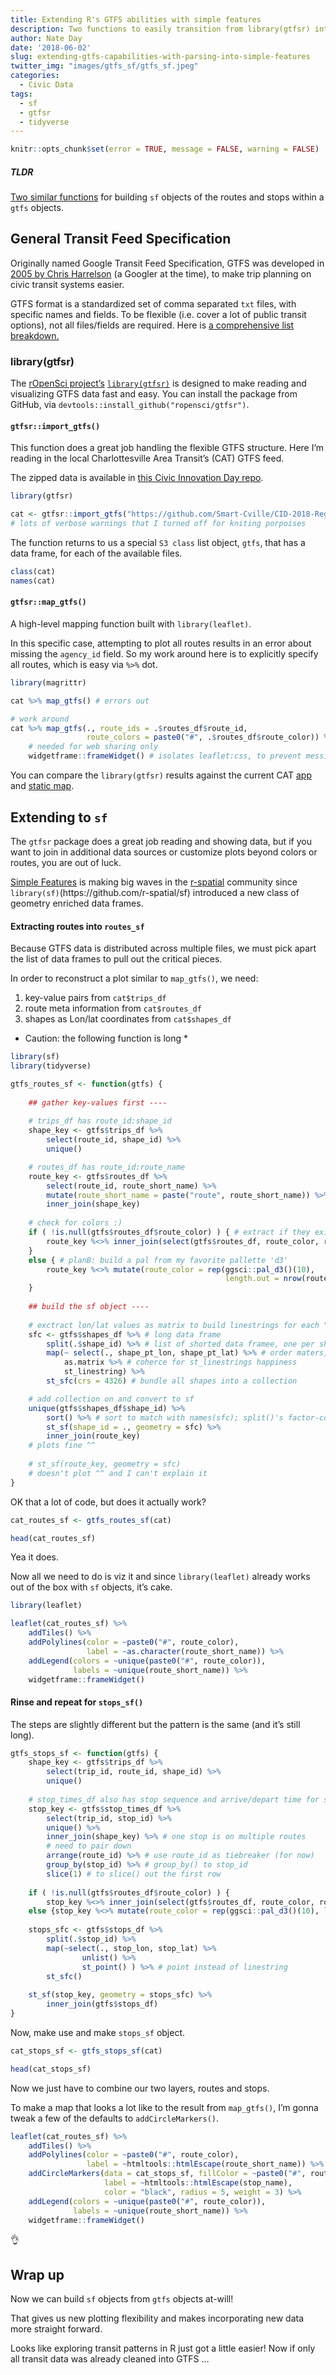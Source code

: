 ```yaml
---
title: Extending R's GTFS abilities with simple features
description: Two functions to easily transition from library(gtfsr) into library(sf) for tidyier transit analysis.
author: Nate Day
date: '2018-06-02'
slug: extending-gtfs-capabilities-with-parsing-into-simple-features
twitter_img: "images/gtfs_sf/gtfs_sf.jpeg"
categories:
  - Civic Data
tags:
  - sf
  - gtfsr
  - tidyverse
---
```


```r
knitr::opts_chunk$set(error = TRUE, message = FALSE, warning = FALSE)
```

##### TLDR

[Two similar functions](https://gist.github.com/nathancday/d50afccb762174d402f54486d3d328b6) for building `sf` objects of the routes and stops within a `gtfs` objects.

## General Transit Feed Specification

Originally named Google Transit Feed Specification, GTFS was developed in [2005 by Chris Harrelson](https://en.wikipedia.org/wiki/General_Transit_Feed_Specification#History) (a Googler at the time), to make trip planning on civic transit systems easier.

GTFS format is a standardized set of comma separated `txt` files, with specific names and fields. To be flexible (i.e. cover a lot of public transit options), not all files/fields are required. Here is [a comprehensive list breakdown.](https://developers.google.com/transit/gtfs/reference/#file_requirements)

### library(gtfsr)

The [rOpenSci project's](https://ropensci.org/packages/) [`library(gtfsr)`](https://github.com/ropensci/gtfsr) is designed to make reading and visualizing GTFS data fast and easy. You can install the package from GitHub, via `devtools::install_github("ropensci/gtfsr")`.

#### `gtfsr::import_gtfs()`

This function does a great job handling the flexible GTFS structure. Here I'm reading in the local Charlottesville Area Transit's (CAT) GTFS feed.

The zipped data is available in [this Civic Innovation Day repo](https://github.com/Smart-Cville/CID-2018-Regional-Transit-Challenge).

```r
library(gtfsr)

cat <- gtfsr::import_gtfs("https://github.com/Smart-Cville/CID-2018-Regional-Transit-Challenge/blob/b6c714ec190f8843d6aa154fc74ed7be3bd5307f/data/2017_08_CharlottesvilleAreaTransit.zip?raw=true")
# lots of verbose warnings that I turned off for kniting porpoises
```

The function returns to us a special `S3 class` list object, `gtfs`, that has a data frame, for each of the available files.

```r
class(cat)
names(cat)
```

#### `gtfsr::map_gtfs()`

A high-level mapping function built with `library(leaflet)`.

In this specific case, attempting to plot all routes results in an error about missing the `agency_id` field. So my work around here is to explicitly specify all routes, which is easy via `%>%` dot.

```r
library(magrittr)

cat %>% map_gtfs() # errors out

# work around
cat %>% map_gtfs(., route_ids = .$routes_df$route_id,
                 route_colors = paste0("#", .$routes_df$route_color)) %>%
    # needed for web sharing only
    widgetframe::frameWidget() # isolates leaflet:css, to prevent messing with webpage:css
```

You can compare the `library(gtfsr)` results against the current CAT [app](http://catpublic.etaspot.net/) and [static map](http://www.charlottesville.org/home/showdocument?id=54576).

## Extending to `sf`

The `gtfsr` package does a great job reading and showing data, but if you want to join in additional data sources or customize plots beyond colors or routes, you are out of luck.

[Simple Features](https://en.wikipedia.org/wiki/Simple_Features) is making big waves in the [r-spatial](https://github.com/r-spatial) community since `library(sf)`(https://github.com/r-spatial/sf) introduced a new class of geometry enriched data frames.

#### Extracting routes into `routes_sf`

Because GTFS data is distributed across multiple files, we must pick apart the list of data frames to pull out the critical pieces.

In order to reconstruct a plot similar to `map_gtfs()`, we need:

1. key-value pairs from `cat$trips_df`
2. route meta information from `cat$routes_df`
3. shapes as Lon/lat coordinates from `cat$shapes_df`

* Caution: the following function is long *

```r
library(sf)
library(tidyverse)

gtfs_routes_sf <- function(gtfs) {
    
    ## gather key-values first ----
    
    # trips_df has route_id:shape_id
    shape_key <- gtfs$trips_df %>%
        select(route_id, shape_id) %>%
        unique()

    # routes_df has route_id:route_name
    route_key <- gtfs$routes_df %>%
        select(route_id, route_short_name) %>%
        mutate(route_short_name = paste("route", route_short_name)) %>%
        inner_join(shape_key)
    
    # check for colors :)
    if ( !is.null(gtfs$routes_df$route_color) ) { # extract if they exist
        route_key %<>% inner_join(select(gtfs$routes_df, route_color, route_id) )
    }
    else { # planB: build a pal from my favorite pallette 'd3'
        route_key %<>% mutate(route_color = rep(ggsci::pal_d3()(10),
                                                length.out = nrow(route_key)))
    }
    
    ## build the sf object ----
    
    # exctract lon/lat values as matrix to build linestrings for each "shape_id"
    sfc <- gtfs$shapes_df %>% # long data frame
        split(.$shape_id) %>% # list of shorted data framee, one per shape
        map(~ select(., shape_pt_lon, shape_pt_lat) %>% # order maters, lon-1st lat-2nd
            as.matrix %>% # coherce for st_linestrings happiness
            st_linestring) %>%
        st_sfc(crs = 4326) # bundle all shapes into a collection

    # add collection on and convert to sf
    unique(gtfs$shapes_df$shape_id) %>%
        sort() %>% # sort to match with names(sfc); split()'s factor-cohercion alpha sorts
        st_sf(shape_id = ., geometry = sfc) %>%
        inner_join(route_key)
    # plots fine ^^
    
    # st_sf(route_key, geometry = sfc)
    # doesn't plot ^^ and I can't explain it
}
```

OK that a lot of code, but does it actually work?

```r
cat_routes_sf <- gtfs_routes_sf(cat)

head(cat_routes_sf)
```

Yea it does.

Now all we need to do is viz it and since `library(leaflet)` already works out of the box with `sf` objects, it's cake.

```r
library(leaflet)

leaflet(cat_routes_sf) %>%
    addTiles() %>%
    addPolylines(color = ~paste0("#", route_color),
                 label = ~as.character(route_short_name)) %>%
    addLegend(colors = ~unique(paste0("#", route_color)),
              labels = ~unique(route_short_name)) %>%
    widgetframe::frameWidget()
```

#### Rinse and repeat for `stops_sf()`

The steps are slightly different but the pattern is the same (and it's still long).

```r
gtfs_stops_sf <- function(gtfs) {
    shape_key <- gtfs$trips_df %>%
        select(trip_id, route_id, shape_id) %>%
        unique()
    
    # stop_times_df also has stop sequence and arrive/depart time for specific stops
    stop_key <- gtfs$stop_times_df %>%
        select(trip_id, stop_id) %>%
        unique() %>%
        inner_join(shape_key) %>% # one stop is on multiple routes
        # need to pair down
        arrange(route_id) %>% # use route_id as tiebreaker (for now)
        group_by(stop_id) %>% # group_by() to stop_id 
        slice(1) # to slice() out the first row
    
    if ( !is.null(gtfs$routes_df$route_color) ) {
        stop_key %<>% inner_join(select(gtfs$routes_df, route_color, route_id)) }
    else {stop_key %<>% mutate(route_color = rep(ggsci::pal_d3()(10), length.out = nrow(route_key))) }
    
    stops_sfc <- gtfs$stops_df %>%
        split(.$stop_id) %>%
        map(~select(., stop_lon, stop_lat) %>%
                unlist() %>%
                st_point() ) %>% # point instead of linestring
        st_sfc()
    
    st_sf(stop_key, geometry = stops_sfc) %>%
        inner_join(gtfs$stops_df)
}
```

Now, make use and make `stops_sf` object.

```r
cat_stops_sf <- gtfs_stops_sf(cat)

head(cat_stops_sf)
```

Now we just have to combine our two layers, routes and stops.

To make a map that looks a lot like to the result from `map_gtfs()`, I'm gonna tweak a few of the defaults to `addCircleMarkers()`. 

```r
leaflet(cat_routes_sf) %>%
    addTiles() %>%
    addPolylines(color = ~paste0("#", route_color),
                 label = ~htmltools::htmlEscape(route_short_name)) %>%
    addCircleMarkers(data = cat_stops_sf, fillColor = ~paste0("#", route_color),
                     label = ~htmltools::htmlEscape(stop_name),
                     color = "black", radius = 5, weight = 3) %>%
    addLegend(colors = ~unique(paste0("#", route_color)),
              labels = ~unique(route_short_name)) %>%
    widgetframe::frameWidget()
```

👌

## Wrap up

Now we can build `sf` objects from `gtfs` objects at-will!

That gives us new plotting flexibility and makes incorporating new data more straight forward.

Looks like exploring transit patterns in R just got a little easier! Now if only all transit data was already cleaned into GTFS ...
